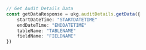 ```typescript index.ts
// Get Audit Details Data
const getDataResponse = ukg.auditDetails.getData({
    startDateTime: "STARTDATETIME"
    endDateTime: "ENDDATETIME"
    tableName: "TABLENAME"
    fieldName: "FIELDNAME"
})
```